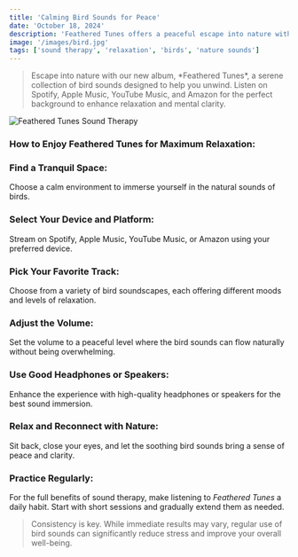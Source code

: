 ```yaml
---
title: 'Calming Bird Sounds for Peace'
date: 'October 18, 2024'
description: 'Feathered Tunes offers a peaceful escape into nature with calming bird sounds, perfect for relaxation, stress relief, and improving focus.'
image: '/images/bird.jpg'
tags: ['sound therapy', 'relaxation', 'birds', 'nature sounds']
---
```


<Blockquote>
  Escape into nature with our new album, *Feathered Tunes*, a serene collection
  of bird sounds designed to help you unwind. Listen on Spotify, Apple Music,
  YouTube Music, and Amazon for the perfect background to enhance relaxation and
  mental clarity.
</Blockquote>

<Image src="/images/bird.jpg" alt="Feathered Tunes Sound Therapy" />

<StreamingPlatforms
  spotifyLink="https://open.spotify.com/album/2nUJlODXGYJPe4KoR201wM?si=20O9fNrvSZO6OfZtFtHDfA"
  appleMusicLink="https://music.apple.com/us/album/feathered-tunes/1774931264"
  youtubeMusicLink="https://youtube.com/playlist?list=OLAK5uy_m2uwrwICGmXhmuMaVyq76TUVjrFm9D-Hw&si=2Jf5b-pmwTXYlTiU"
  amazonMusicLink="https://music.amazon.com/albums/B0DK7SLJT6"
  deezerLink="https://deezer.page.link/Y331ZNvmnofwuheh8"
/>

### How to Enjoy Feathered Tunes for Maximum Relaxation:

### <Highlighter>Find a Tranquil Space:</Highlighter>

Choose a calm environment to immerse yourself in the natural sounds of birds.

### <Highlighter>Select Your Device and Platform:</Highlighter>

Stream on Spotify, Apple Music, YouTube Music, or Amazon using your preferred device.

### <Highlighter>Pick Your Favorite Track:</Highlighter>

Choose from a variety of bird soundscapes, each offering different moods and levels of relaxation.

<AdComponent />

### <Highlighter>Adjust the Volume:</Highlighter>

Set the volume to a peaceful level where the bird sounds can flow naturally without being overwhelming.

### <Highlighter>Use Good Headphones or Speakers:</Highlighter>

Enhance the experience with high-quality headphones or speakers for the best sound immersion.

### <Highlighter>Relax and Reconnect with Nature:</Highlighter>

Sit back, close your eyes, and let the soothing bird sounds bring a sense of peace and clarity.

### <Highlighter>Practice Regularly:</Highlighter>

For the full benefits of sound therapy, make listening to _Feathered Tunes_ a daily habit. Start with short sessions and gradually extend them as needed.

<AdComponent />

<Blockquote>
  Consistency is key. While immediate results may vary, regular use of bird
  sounds can significantly reduce stress and improve your overall well-being.
</Blockquote>
